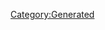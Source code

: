 {{Database/Music/MusicInfo
 |ID=150
 |Cov=151
 |Cd=1
 |Nam=144
 |Div=144
 |Ma=1
 |SerieId=3
 |SerieLogoId=3
 |WavId=151
 |VariationId=0
 |Dsc=144
 |Strt=10
 |ValkyrieBattle=1
 |ValkyrieIntro=1
 |ValkyrieIntroSky=1
 |DivaSolo=1
 |DivaMulti=1
 |Exp=1
}}
[[Category:Generated]]

